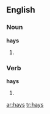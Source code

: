 ==English==

===Noun===
'''hays'''

# {{plural of|[[hay]]}}

===Verb===
'''hays'''

# {{third-person singular of|[[hay]]}}

[[ar:hays]]
[[tr:hays]]